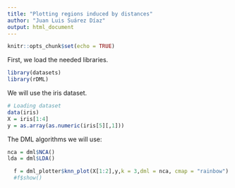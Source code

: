 ```yaml
---
title: "Plotting regions induced by distances"
author: "Juan Luis Suárez Díaz"
output: html_document
---
```


```r
knitr::opts_chunk$set(echo = TRUE)
```

First, we load the needed libraries.
```r
library(datasets)
library(rDML)
```

We will use the iris dataset.
```r
# Loading dataset
data(iris)
X = iris[1:4]
y = as.array(as.numeric(iris[5][,1]))
```

The DML algorithms we will use:
```r
nca = dml$NCA()
lda = dml$LDA()
```

```r
  f = dml_plotter$knn_plot(X[1:2],y,k = 3,dml = nca, cmap = "rainbow")
  #f$show()
```
